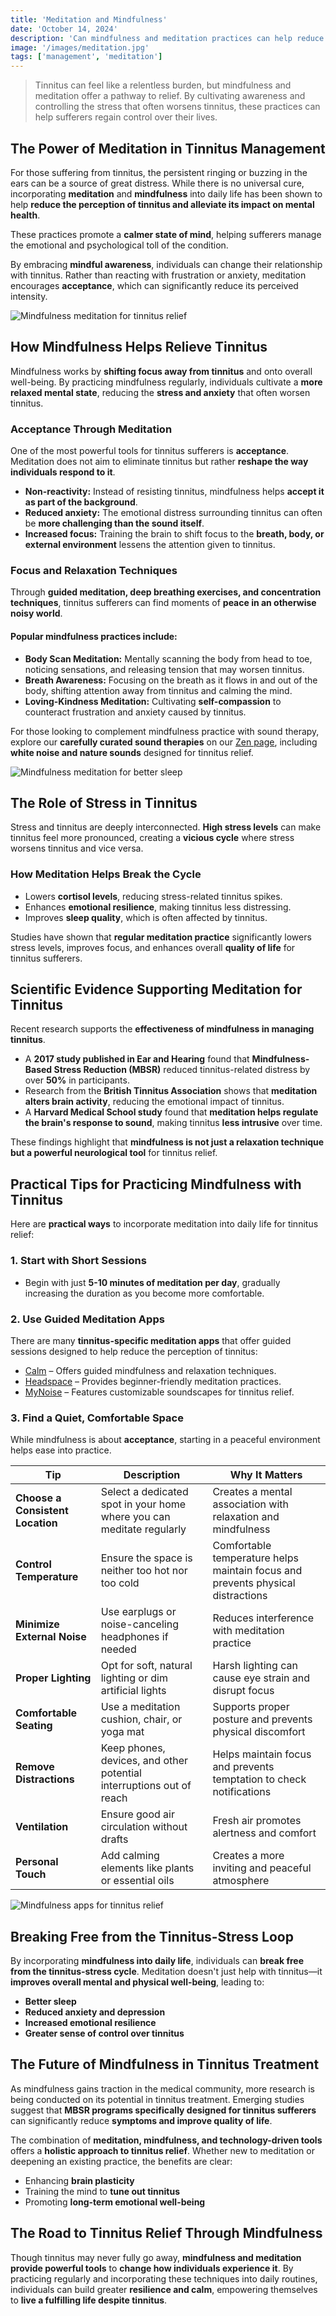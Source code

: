```yaml
---
title: 'Meditation and Mindfulness'
date: 'October 14, 2024'
description: 'Can mindfulness and meditation practices can help reduce the perception of tinnitus and improve your overall well-being?'
image: '/images/meditation.jpg'
tags: ['management', 'meditation']
---
```


<Blockquote>
  Tinnitus can feel like a relentless burden, but mindfulness and meditation
  offer a pathway to relief. By cultivating awareness and controlling the stress
  that often worsens tinnitus, these practices can help sufferers regain control
  over their lives.
</Blockquote>

## **<Highlighter>The Power of Meditation in Tinnitus Management</Highlighter>**

For those suffering from tinnitus, the persistent ringing or buzzing in the ears can be a source of great distress. While there is no universal cure, incorporating **meditation** and **mindfulness** into daily life has been shown to help **reduce the perception of tinnitus and alleviate its impact on mental health**.

These practices promote a **calmer state of mind**, helping sufferers manage the emotional and psychological toll of the condition.

By embracing **mindful awareness**, individuals can change their relationship with tinnitus. Rather than reacting with frustration or anxiety, meditation encourages **acceptance**, which can significantly reduce its perceived intensity.

<Image
  src="/images/meditation.jpg"
  alt="Mindfulness meditation for tinnitus relief"
/>

## **<Highlighter>How Mindfulness Helps Relieve Tinnitus</Highlighter>**

Mindfulness works by **shifting focus away from tinnitus** and onto overall well-being. By practicing mindfulness regularly, individuals cultivate a **more relaxed mental state**, reducing the **stress and anxiety** that often worsen tinnitus.

### **Acceptance Through Meditation**

One of the most powerful tools for tinnitus sufferers is **acceptance**. Meditation does not aim to eliminate tinnitus but rather **reshape the way individuals respond to it**.

- **Non-reactivity:** Instead of resisting tinnitus, mindfulness helps **accept it as part of the background**.
- **Reduced anxiety:** The emotional distress surrounding tinnitus can often be **more challenging than the sound itself**.
- **Increased focus:** Training the brain to shift focus to the **breath, body, or external environment** lessens the attention given to tinnitus.

<AdComponent />

### **Focus and Relaxation Techniques**

Through **guided meditation, deep breathing exercises, and concentration techniques**, tinnitus sufferers can find moments of **peace in an otherwise noisy world**.

#### **Popular mindfulness practices include:**

- **Body Scan Meditation:** Mentally scanning the body from head to toe, noticing sensations, and releasing tension that may worsen tinnitus.
- **Breath Awareness:** Focusing on the breath as it flows in and out of the body, shifting attention away from tinnitus and calming the mind.
- **Loving-Kindness Meditation:** Cultivating **self-compassion** to counteract frustration and anxiety caused by tinnitus.

For those looking to complement mindfulness practice with sound therapy, explore our **carefully curated sound therapies** on our [Zen page](/zen), including **white noise and nature sounds** designed for tinnitus relief.

<Image
  src="/images/sleeping-woman.jpg"
  alt="Mindfulness meditation for better sleep"
/>

## **<Highlighter>The Role of Stress in Tinnitus</Highlighter>**

Stress and tinnitus are deeply interconnected. **High stress levels** can make tinnitus feel more pronounced, creating a **vicious cycle** where stress worsens tinnitus and vice versa.

### **How Meditation Helps Break the Cycle**

- Lowers **cortisol levels**, reducing stress-related tinnitus spikes.
- Enhances **emotional resilience**, making tinnitus less distressing.
- Improves **sleep quality**, which is often affected by tinnitus.

Studies have shown that **regular meditation practice** significantly lowers stress levels, improves focus, and enhances overall **quality of life** for tinnitus sufferers.

<AdComponent />

## **<Highlighter>Scientific Evidence Supporting Meditation for Tinnitus</Highlighter>**

Recent research supports the **effectiveness of mindfulness in managing tinnitus**.

- A **2017 study published in Ear and Hearing** found that **Mindfulness-Based Stress Reduction (MBSR)** reduced tinnitus-related distress by over **50%** in participants.
- Research from the **British Tinnitus Association** shows that **meditation alters brain activity**, reducing the emotional impact of tinnitus.
- A **Harvard Medical School study** found that **meditation helps regulate the brain's response to sound**, making tinnitus **less intrusive** over time.

These findings highlight that **mindfulness is not just a relaxation technique but a powerful neurological tool** for tinnitus relief.

## **<Highlighter>Practical Tips for Practicing Mindfulness with Tinnitus</Highlighter>**

Here are **practical ways** to incorporate meditation into daily life for tinnitus relief:

### **1. Start with Short Sessions**

- Begin with just **5-10 minutes of meditation per day**, gradually increasing the duration as you become more comfortable.

### **2. Use Guided Meditation Apps**

There are many **tinnitus-specific meditation apps** that offer guided sessions designed to help reduce the perception of tinnitus:

- [Calm](https://www.calm.com) – Offers guided mindfulness and relaxation techniques.
- [Headspace](https://www.headspace.com) – Provides beginner-friendly meditation practices.
- [MyNoise](https://mynoise.net) – Features customizable soundscapes for tinnitus relief.

### **3. Find a Quiet, Comfortable Space**

While mindfulness is about **acceptance**, starting in a peaceful environment helps ease into practice.

| Tip                              | Description                                                           | Why It Matters                                                                  |
| -------------------------------- | --------------------------------------------------------------------- | ------------------------------------------------------------------------------- |
| **Choose a Consistent Location** | Select a dedicated spot in your home where you can meditate regularly | Creates a mental association with relaxation and mindfulness                    |
| **Control Temperature**          | Ensure the space is neither too hot nor too cold                      | Comfortable temperature helps maintain focus and prevents physical distractions |
| **Minimize External Noise**      | Use earplugs or noise-canceling headphones if needed                  | Reduces interference with meditation practice                                   |
| **Proper Lighting**              | Opt for soft, natural lighting or dim artificial lights               | Harsh lighting can cause eye strain and disrupt focus                           |
| **Comfortable Seating**          | Use a meditation cushion, chair, or yoga mat                          | Supports proper posture and prevents physical discomfort                        |
| **Remove Distractions**          | Keep phones, devices, and other potential interruptions out of reach  | Helps maintain focus and prevents temptation to check notifications             |
| **Ventilation**                  | Ensure good air circulation without drafts                            | Fresh air promotes alertness and comfort                                        |
| **Personal Touch**               | Add calming elements like plants or essential oils                    | Creates a more inviting and peaceful atmosphere                                 |

<Image
  src="/images/health-app.jpg"
  alt="Mindfulness apps for tinnitus relief"
/>

## **<Highlighter>Breaking Free from the Tinnitus-Stress Loop</Highlighter>**

By incorporating **mindfulness into daily life**, individuals can **break free from the tinnitus-stress cycle**. Meditation doesn't just help with tinnitus—it **improves overall mental and physical well-being**, leading to:

- **Better sleep**
- **Reduced anxiety and depression**
- **Increased emotional resilience**
- **Greater sense of control over tinnitus**

## **<Highlighter>The Future of Mindfulness in Tinnitus Treatment</Highlighter>**

As mindfulness gains traction in the medical community, more research is being conducted on its potential in tinnitus treatment. Emerging studies suggest that **MBSR programs specifically designed for tinnitus sufferers** can significantly reduce **symptoms and improve quality of life**.

The combination of **meditation, mindfulness, and technology-driven tools** offers a **holistic approach to tinnitus relief**. Whether new to meditation or deepening an existing practice, the benefits are clear:

- Enhancing **brain plasticity**
- Training the mind to **tune out tinnitus**
- Promoting **long-term emotional well-being**

<AdComponent />

## **<Highlighter>The Road to Tinnitus Relief Through Mindfulness</Highlighter>**

Though tinnitus may never fully go away, **mindfulness and meditation provide powerful tools** to **change how individuals experience it**. By practicing regularly and incorporating these techniques into daily routines, individuals can build greater **resilience and calm**, empowering themselves to **live a fulfilling life despite tinnitus**.
